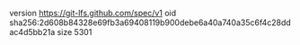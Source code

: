 version https://git-lfs.github.com/spec/v1
oid sha256:2d608b84328e69fb3a69408119b900debe6a40a740a35c6f4c28ddac4d5bb21a
size 5301
